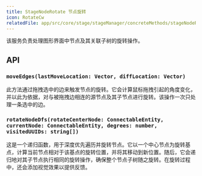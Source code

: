 ```yaml
---
title: StageNodeRotate 节点旋转
icon: RotateCw
relatedFile: app/src/core/stage/stageManager/concreteMethods/stageNodeRotate.tsx
---
```


该服务负责处理图形界面中节点及其关联子树的旋转操作。

## API

### `moveEdges(lastMoveLocation: Vector, diffLocation: Vector)`

此方法通过拖拽选中的边来触发节点的旋转。它会计算鼠标拖拽引起的角度变化，并以此为依据，对与被拖拽边相连的源节点及其子节点进行旋转。该操作一次只处理一条选中的边。

### `rotateNodeDfs(rotateCenterNode: ConnectableEntity, currentNode: ConnectableEntity, degrees: number, visitedUUIDs: string[])`

这是一个递归函数，用于深度优先遍历并旋转节点。它以一个中心节点为旋转基点，计算当前节点相对于该基点的旋转位置，并将其移动到新位置。随后，它会递归地对其子节点执行相同的旋转操作，确保整个节点子树随之旋转。在旋转过程中，还会添加视觉效果以提供反馈。

